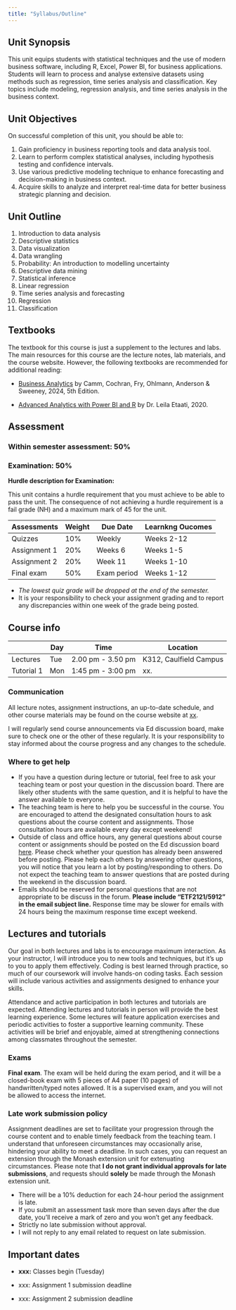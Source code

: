 ```yaml
---
title: "Syllabus/Outline"
---
```


## Unit Synopsis

This unit equips students with statistical techniques and the use of modern business software, including R, Excel, Power BI, for business applications. Students will learn to process and analyse extensive datasets using methods such as regression, time series analysis and classification. Key topics include modeling, regression analysis, and time series analysis in the business context.

## Unit Objectives

On successful completion of this unit, you should be able to:

1.  Gain proficiency in business reporting tools and data analysis tool.
2.  Learn to perform complex statistical analyses, including hypothesis testing and confidence intervals.
3.  Use various predictive modeling technique to enhance forecasting and decision-making in business context.
4.  Acquire skills to analyze and interpret real-time data for better business strategic planning and decision.

## Unit Outline

1.  Introduction to data analysis
2.  Descriptive statistics
3.  Data visualization
4.  Data wrangling
5.  Probability: An introduction to modelling uncertainty
6.  Descriptive data mining
7.  Statistical inference
8.  Linear regression
9.  Time series analysis and forecasting
10. Regression
11. Classification

## Textbooks

The textbook for this course is just a supplement to the lectures and labs. The main resources for this course are the lecture notes, lab materials, and the course website. However, the following textbooks are recommended for additional reading:

-   [Business Analytics](https://au.cengage.com/c/mindtap-for-camm-cochran-fry-ohlmann-s-business-analytics-2-terms-instant-access-5e-camm-cochran-fry-ohlmann/9780357902240/) by Camm, Cochran, Fry, Ohlmann, Anderson & Sweeney, 2024, 5th Edition.

-   [Advanced Analytics with Power BI and R](https://radacad.com/online-book-analytics-with-power-bi-and-r) by Dr. Leila Etaati, 2020.

## Assessment

### Within semester assessment: 50%

### Examination: 50%

**Hurdle description for Examination:**

This unit contains a hurdle requirement that you must achieve to be able to pass the unit. The consequence of not achieving a hurdle requirement is a fail grade (NH) and a maximum mark of 45 for the unit.

| Assessments  | Weight | Due Date    | Learnkng Oucomes |
|--------------|--------|-------------|------------------|
| Quizzes      | 10%    | Weekly      | Weeks 2-12       |
| Assignment 1 | 20%    | Weeks 6     | Weeks 1-5        |
| Assignment 2 | 20%    | Week 11     | Weeks 1-10       |
| Final exam   | 50%    | Exam period | Weeks 1-12       |

-   *The lowest quiz grade will be dropped at the end of the semester.*
-   It is your responsibility to check your assignment grading and to report any discrepancies within one week of the grade being posted.

## Course info

|            | Day | Time              | Location               |
|------------|-----|-------------------|------------------------|
| Lectures   | Tue | 2.00 pm - 3.50 pm | K312, Caulfield Campus |
| Tutorial 1 | Mon | 1:45 pm - 3:00 pm | xx\.                   |

### Communication

All lecture notes, assignment instructions, an up-to-date schedule, and other course materials may be found on the course website at [xx](coming).

I will regularly send course announcements via Ed discussion board, make sure to check one or the other of these regularly. It is your responsibility to stay informed about the course progress and any changes to the schedule.

### Where to get help

-   If you have a question during lecture or tutorial, feel free to ask your teaching team or post your question in the discussion board. There are likely other students with the same question, and it is helpful to have the answer available to everyone.
-   The teaching team is here to help you be successful in the course. You are encouraged to attend the designated consultation hours to ask questions about the course content and assignments. Those consultation hours are available every day except weekend!
-   Outside of class and office hours, any general questions about course content or assignments should be posted on the Ed discussion board [here](link%20here!!!). Please check whether your question has already been answered before posting. Please help each others by answering other questions, you will notice that you learn a lot by posting/responding to others. Do not expect the teaching team to answer questions that are posted during the weekend in the discussion board.
-   Emails should be reserved for personal questions that are not appropriate to be discuss in the forum. **Please include "ETF2121/5912" in the email subject line.** Response time may be slower for emails with 24 hours being the maximum response time except weekend.

## Lectures and tutorials

Our goal in both lectures and labs is to encourage maximum interaction. As your instructor, I will introduce you to new tools and techniques, but it’s up to you to apply them effectively. Coding is best learned through practice, so much of our coursework will involve hands-on coding tasks. Each session will include various activities and assignments designed to enhance your skills.

Attendance and active participation in both lectures and tutorials are expected. Attending lectures and tutorials in person will provide the best learning experience. Some lectures will feature application exercises and periodic activities to foster a supportive learning community. These activities will be brief and enjoyable, aimed at strengthening connections among classmates throughout the semester.

### Exams

**Final exam**. The exam will be held during the exam period, and it will be a closed-book exam with 5 pieces of A4 paper (10 pages) of handwritten/typed notes allowed. It is a supervised exam, and you will not be allowed to access the internet.

### Late work submission policy

Assignment deadlines are set to facilitate your progression through the course content and to enable timely feedback from the teaching team. I understand that unforeseen circumstances may occasionally arise, hindering your ability to meet a deadline. In such cases, you can request an extension through the Monash extension unit for extenuating circumstances. Please note that **I do not grant individual approvals for late submissions**, and requests should **solely** be made through the Monash extension unit.

-   There will be a 10% deduction for each 24-hour period the assignment is late.
-   If you submit an assessment task more than seven days after the due date, you’ll receive a mark of zero and you won’t get any feedback.
-   Strictly no late submission without approval.
-   I will not reply to any email related to request on late submission.

## Important dates

-   **xxx:** Classes begin (Tuesday)

-   xxx: Assignment 1 submission deadline

-   xxx: Assignment 2 submission deadline
